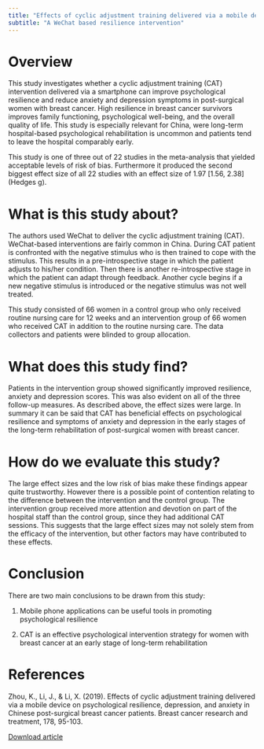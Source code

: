 ```yaml
---
title: "Effects of cyclic adjustment training delivered via a mobile device on psychological resilience, depression, and anxiety in Chinese post-surgical breast cancer patients"
subtitle: "A WeChat based resilience intervention"
---
```


# Overview

This study investigates whether a cyclic adjustment training (CAT) intervention delivered via a smartphone can improve psychological resilience and reduce anxiety and depression symptoms in post-surgical women with breast cancer. High resilience in breast cancer survivors improves family functioning, psychological well-being, and the overall quality of life. This study is especially relevant for China, were long-term hospital-based psychological rehabilitation is uncommon and patients tend to leave the hospital comparably early.

This study is one of three out of 22 studies in the meta-analysis that yielded acceptable levels of risk of bias. Furthermore it produced the second biggest effect size of all 22 studies with an effect size of 1.97 \[1.56, 2.38\] (Hedges g).

# What is this study about?

The authors used WeChat to deliver the cyclic adjustment training (CAT). WeChat-based interventions are fairly common in China. During CAT patient is confronted with the negative stimulus who is then trained to cope with the stimulus. This results in a pre-introspective stage in which the patient adjusts to his/her condition. Then there is another re-introspective stage in which the patient can adapt through feedback. Another cycle begins if a new negative stimulus is introduced or the negative stimulus was not well treated.

This study consisted of 66 women in a control group who only received routine nursing care for 12 weeks and an intervention group of 66 women who received CAT in addition to the routine nursing care. The data collectors and patients were blinded to group allocation.

# What does this study find?

Patients in the intervention group showed significantly improved resilience, anxiety and depression scores. This was also evident on all of the three follow-up measures. As described above, the effect sizes were large. In summary it can be said that CAT has beneficial effects on psychological resilience and symptoms of anxiety and depression in the early stages of the long-term rehabilitation of post-surgical women with breast cancer.

# How do we evaluate this study?

The large effect sizes and the low risk of bias make these findings appear quite trustworthy. However there is a possible point of contention relating to the difference between the intervention and the control group. The intervention group received more attention and devotion on part of the hospital staff than the control group, since they had additional CAT sessions. This suggests that the large effect sizes may not solely stem from the efficacy of the intervention, but other factors may have contributed to these effects.

# Conclusion

There are two main conclusions to be drawn from this study:

1)  Mobile phone applications can be useful tools in promoting psychological resilience

2)  CAT is an effective psychological intervention strategy for women with breast cancer at an early stage of long-term rehabilitation

# References

Zhou, K., Li, J., & Li, X. (2019). Effects of cyclic adjustment training delivered via a mobile device on psychological resilience, depression, and anxiety in Chinese post-surgical breast cancer patients. Breast cancer research and treatment, 178, 95-103.

[Download article](https://link.springer.com/article/10.1007/s10549-019-05368-9)

